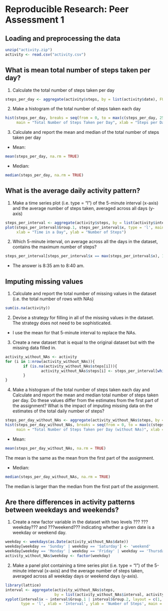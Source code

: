 Reproducible Research: Peer Assessment 1
===========================================

## Loading and preprocessing the data
```r
unzip("activity.zip")
activity <- read.csv("activity.csv")
```


## What is mean total number of steps taken per day?

1. Calculate the total number of steps taken per day
```r
steps_per_day <- aggregate(activity$steps, by = list(activity$date), FUN = sum)$x
```

2. Make a histogram of the total number of steps taken each day
```r
hist(steps_per_day, breaks = seq(from = 0, to = max(c(steps_per_day, 25000), na.rm = TRUE), length.out = 30),
     main = "Total Number of Steps Taken per Day", xlab = "Steps per Day", col = 'red')
```

3. Calculate and report the mean and median of the total number of steps taken per day

* Mean:
```r
mean(steps_per_day, na.rm = TRUE)
```
* Median:
```r
median(steps_per_day, na.rm = TRUE)
```


## What is the average daily activity pattern?
1. Make a time series plot (i.e. type = "l") of the 5-minute interval (x-axis) and the average number of steps taken, averaged across all days (y-axis)
```r
steps_per_interval <- aggregate(activity$steps, by = list(activity$interval), FUN = mean, na.rm = TRUE)
plot(steps_per_interval$Group.1, steps_per_interval$x, type = 'l', main = "Average Number of Steps Taken\n Averaged Across all Day",
     xlab = "Time in a Day", ylab = "Number of Steps")
```

2. Which 5-minute interval, on average across all the days in the dataset, contains the maximum number of steps?
```r
steps_per_interval[steps_per_interval$x == max(steps_per_interval$x), 1]
```
* The answer is 8:35 am to 8:40 am.

## Imputing missing values
1. Calculate and report the total number of missing values in the dataset (i.e. the total number of rows with NAs)
```r
sum(is.na(activity))
```

2. Devise a strategy for filling in all of the missing values in the dataset. The strategy does not need to be sophisticated. 

* I use the mean for that 5-minute interval to replace the NAs.

3. Create a new dataset that is equal to the original dataset but with the missing data filled in.
```r
activity_without_NAs <- activity
for (i in 1:nrow(activity_without_NAs)){
        if (is.na(activity_without_NAs$steps[i])){
                activity_without_NAs$steps[i] <- steps_per_interval[which(activity_without_NAs$interval[i] == steps_per_interval$Group.1), ]$x
        }
}
```

4. Make a histogram of the total number of steps taken each day and Calculate and report the mean and median total number of steps taken per day. Do these values differ from the estimates from the first part of the assignment? What is the impact of imputing missing data on the estimates of the total daily number of steps?
```r
steps_per_day_without_NAs <- aggregate(activity_without_NAs$steps, by = list(activity_without_NAs$date), FUN = sum)$x
hist(steps_per_day_without_NAs, breaks = seq(from = 0, to = max(c(steps_per_day, 25000), na.rm = TRUE), length.out = 30),
     main = "Total Number of Steps Taken per Day (without NAs)", xlab = "Steps per Day", col = 'red')
```

* Mean:
```r
mean(steps_per_day_without_NAs, na.rm = TRUE)
```
The mean is the same as the mean from the first part of the assignment.

* Median:
```r
median(steps_per_day_without_NAs, na.rm = TRUE)
```
The median is larger than the median from the first part of the assignment.


## Are there differences in activity patterns between weekdays and weekends?
1. Create a new factor variable in the dataset with two levels ??? ???weekday??? and ???weekend??? indicating whether a given date is a weekday or weekend day.
```r
weekday <- weekdays(as.Date(activity_without_NAs$date))
weekday[weekday == 'Sunday' | weekday == 'Saturday'] <- 'weekend'
weekday[weekday == 'Monday' | weekday == 'Friday' | weekday == 'Thursday' | weekday == 'Tuesday' | weekday == 'Wednesday'] <- 'weekday'
activity_without_NAs$weekday <- factor(weekday)
```

2. Make a panel plot containing a time series plot (i.e. type = "l") of the 5-minute interval (x-axis) and the average number of steps taken, averaged across all weekday days or weekend days (y-axis).
```r
library(lattice)
interval <- aggregate(activity_without_NAs$steps, 
                      by = list(activity_without_NAs$interval, activity_without_NAs$weekday), FUN = mean)
xyplot(interval$x ~ interval$Group.1 | interval$Group.2, layout = c(1, 2), 
       type = 'l', xlab = 'Interval', ylab = 'Number of Steps', main = "Differences in Activity Patterns between Weekdays and Weekends")
```


